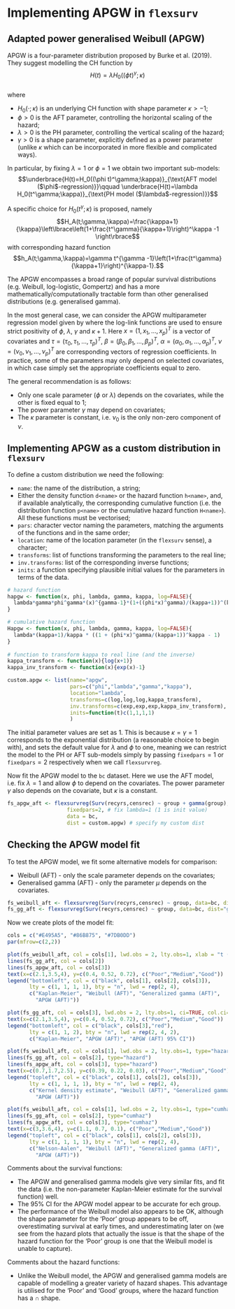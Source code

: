 # Implementing APGW in $\texttt{flexsurv}$

## Adapted power generalised Weibull (APGW)

APGW is a four-parameter distribution proposed by Burke et al. (2019). They suggest modelling the CH function by
$$H(t)=\lambda H_0((\phi t)^\gamma;\kappa)$$\
where

* $H_0(\cdot;\kappa)$ is an underlying CH function with shape parameter $\kappa>-1$;
* $\phi>0$ is the AFT parameter, controlling the horizontal scaling of the hazard;
* $\lambda>0$ is the PH parameter, controlling the vertical scaling of the hazard;
* $\gamma>0$ is a shape parameter, explicitly defined as a power parameter (unlike $\kappa$ which can be incorporated in more flexible and complicated ways).

In particular, by fixing $\lambda=1$ or $\phi=1$ we obtain two important sub-models:
$$\underbrace{H(t)=H_0((\phi t)^\gamma;\kappa)}_{\text{AFT model ($\phi$-regression)}}\qquad \underbrace{H(t)=\lambda H_0(t^\gamma;\kappa)}_{\text{PH model ($\lambda$-regression)}}$$

A specific choice for $H_0(t^\gamma;\kappa)$ is proposed, namely
$$H_A(t;\gamma,\kappa)=\frac{\kappa+1}{\kappa}\left\lbrace\left(1+\frac{t^\gamma}{\kappa+1}\right)^\kappa -1 \right\rbrace$$
with corresponding hazard function
$$h_A(t;\gamma,\kappa)=\gamma t^{\gamma -1}\left(1+\frac{t^\gamma}{\kappa+1}\right)^{\kappa-1}.$$

The APGW encompasses a broad range of popular survival distributions (e.g. Weibull, log-logistic, Gompertz) and has a more mathematically/computationally tractable form than other generalised distributions (e.g. generalised gamma).

In the most general case, we can consider the APGW multiparameter regression model given by
\begin{align*}
\log(\phi)&=x^T\tau \\
\log(\lambda)&=x^T\beta \\
\log(\gamma)&=x^T\alpha \\
\log(\kappa+1)&=x^T\nu
\end{align*}
where the log-link functions are used to ensure strict positivity of $\phi$, $\lambda$, $\gamma$ and $\kappa+1$. Here $x=(1,x_1,\ldots,x_p)^T$ is a vector of covariates and $\tau=(\tau_0,\tau_1,\ldots,\tau_p)^T$, $\beta=(\beta_0,\beta_1,\ldots,\beta_p)^T$, $\alpha=(\alpha_0,\alpha_1,\ldots,\alpha_p)^T$, $\nu=(\nu_0,\nu_1,\ldots,\nu_p)^T$ are corresponding vectors of regression coefficients. In practice, some of the parameters may only depend on selected covariates, in which case simply set the appropriate coefficients equal to zero.

The general recommendation is as follows:

* Only one scale parameter ($\phi$ or $\lambda$) depends on the covariates, while the other is fixed equal to 1;
* The power parameter $\gamma$ may depend on covariates;
* The $\kappa$ parameter is constant, i.e. $\nu_0$ is the only non-zero component of $\nu$.


## Implementing APGW as a custom distribution in $\texttt{flexsurv}$

To define a custom distribution we need the following:

* $\texttt{name}$: the name of the distribution, a string;
* Either the density function $\texttt{d<name>}$ or the hazard function $\texttt{h<name>}$, and, if available analytically, the corresponding cumulative function (i.e. the distribution function $\texttt{p<name>}$ or the cumulative hazard function $\texttt{H<name>}$). All these functions must be vectorised;
* $\texttt{pars}$: character vector naming the parameters, matching the arguments of the functions and in the same order;
* $\texttt{location}$: name of the location parameter (in the $\texttt{flexsurv}$ sense), a character;
* $\texttt{transforms}$: list of functions transforming the parameters to the real line;
* $\texttt{inv.transforms}$: list of the corresponding inverse functions;
* $\texttt{inits}$: a function specifying plausible initial values for the parameters in terms of the data.


```r
# hazard function
hapgw <- function(x, phi, lambda, gamma, kappa, log=FALSE){
  lambda*gamma*phi^gamma*(x)^{gamma-1}*(1+((phi*x)^gamma)/(kappa+1))^(kappa-1)
}

# cumulative hazard function
Hapgw <- function(x, phi, lambda, gamma, kappa, log=FALSE){
  lambda*(kappa+1)/kappa * ((1 + (phi*x)^gamma/(kappa+1))^kappa - 1)
}
  
# function to transform kappa to real line (and the inverse)
kappa_transform <- function(x){log(x+1)}
kappa_inv_transform <- function(x){exp(x)-1}

custom.apgw <- list(name="apgw",
                    pars=c("phi","lambda","gamma","kappa"),
                    location="lambda",
                    transforms=c(log,log,log,kappa_transform),
                    inv.transforms=c(exp,exp,exp,kappa_inv_transform),
                    inits=function(t)c(1,1,1,1)
                    )
```

The initial parameter values are set as 1. This is because $\kappa=\gamma=1$ corresponds to the exponential distribution (a reasonable choice to begin with), and sets the default value for $\lambda$ and $\phi$ to one, meaning we can restrict the model to the PH or AFT sub-models simply by passing $\texttt{fixedpars}=1$ or $\texttt{fixedpars}=2$ respectively when we call $\texttt{flexsurvreg}$. 

Now fit the APGW model to the $\texttt{bc}$ dataset. Here we use the AFT model, i.e. fix $\lambda=1$ and allow $\phi$ to depend on the covariates. The power parameter $\gamma$ also depends on the covariate, but $\kappa$ is a constant.

```r
fs_apgw_aft <- flexsurvreg(Surv(recyrs,censrec) ~ group + gamma(group),
                   fixedpars=2, # fix lambda=1 (1 is init value)
                   data = bc, 
                   dist = custom.apgw) # specify my custom dist
```

## Checking the APGW model fit

To test the APGW model, we fit some alternative models for comparison:

* Weibull (AFT) - only the scale parameter depends on the covariates;
* Generalised gamma (AFT) - only the parameter $\mu$ depends on the covariates.

```r
fs_weibull_aft <- flexsurvreg(Surv(recyrs,censrec) ~ group, data=bc, dist="weibull")
fs_gg_aft <- flexsurvreg(Surv(recyrs,censrec) ~ group, data=bc, dist="gengamma")
```

Now we create plots of the model fit:

```r
cols = c("#E495A5", "#86B875", "#7DB0DD")
par(mfrow=c(2,2))

plot(fs_weibull_aft, col = cols[1], lwd.obs = 2, lty.obs=1, xlab = "t (years)", ylab = "Survival function, S(t)", main="Survival functions", yaxs="i", xaxs="i")
lines(fs_gg_aft, col = cols[2])
lines(fs_apgw_aft, col = cols[3])
text(x=c(2.1,3.5,4), y=c(0.4, 0.52, 0.72), c("Poor","Medium","Good"))
legend("bottomleft", col = c("black", cols[1], cols[2], cols[3]), 
       lty = c(1, 1, 1, 1), bty = "n", lwd = rep(2, 4),
       c("Kaplan-Meier", "Weibull (AFT)", "Generalized gamma (AFT)",
         "APGW (AFT)"))

plot(fs_gg_aft, col = cols[3], lwd.obs = 2, lty.obs=1, ci=TRUE, col.ci="red", type="survival", xlab = "t (years)", ylab = "Survival function, S(t)", main="APGW survival function with CI", yaxs="i", xaxs="i")
text(x=c(2.1,3.5,4), y=c(0.4, 0.52, 0.72), c("Poor","Medium","Good"))
legend("bottomleft", col = c("black", cols[3],"red"), 
       lty = c(1, 1, 2), bty = "n", lwd = rep(2, 4, 2),
       c("Kaplan-Meier", "APGW (AFT)", "APGW (AFT) 95% CI"))

plot(fs_weibull_aft, col = cols[1], lwd.obs = 2, lty.obs=1, type="hazard", xlab = "t (years)", ylab = "Hazard, h(t)", main="Hazard functions", ylim=c(0,0.6), yaxs="i", xaxs="i")
lines(fs_gg_aft, col = cols[2], type="hazard")
lines(fs_apgw_aft, col = cols[3], type="hazard")
text(x=c(0.7,1.7,2.5), y=c(0.39, 0.22, 0.03), c("Poor","Medium","Good"))
legend("topleft", col = c("black", cols[1], cols[2], cols[3]), 
       lty = c(1, 1, 1, 1), bty = "n", lwd = rep(2, 4),
       c("Kernel density estimate", "Weibull (AFT)", "Generalized gamma (AFT)",
         "APGW (AFT)"))

plot(fs_weibull_aft, col = cols[1], lwd.obs = 2, lty.obs=1, type="cumhaz", xlab = "t (years)", ylab = "Cumulative hazard, H(t)", main="Cumulative hazard functions", yaxs="i", xaxs="i")
lines(fs_gg_aft, col = cols[2], type="cumhaz")
lines(fs_apgw_aft, col = cols[3], type="cumhaz")
text(x=c(3,3.6,4), y=c(1.1, 0.7, 0.1), c("Poor","Medium","Good"))
legend("topleft", col = c("black", cols[1], cols[2], cols[3]), 
       lty = c(1, 1, 1, 1), bty = "n", lwd = rep(2, 4),
       c("Nelson-Aalen", "Weibull (AFT)", "Generalized gamma (AFT)",
         "APGW (AFT)"))
```

Comments about the survival functions:

* The APGW and generalised gamma models give very similar fits, and fit the data (i.e. the non-parameter Kaplan-Meier estimate for the survival function) well.
* The 95% CI for the APGW model appear to be accurate for ech group.
* The performance of the Weibull model also appears to be OK, although the shape parameter for the 'Poor' group appears to be off, overestimating survival at early times, and underestimating later on (we see from the hazard plots that actually the issue is that the shape of the hazard function for the 'Poor' group is one that the Weibull model is unable to capture).

Comments about the hazard functions:

* Unlike the Weibull model, the APGW and generalised gamma models are capable of modelling a greater variety of hazard shapes. This advantage is utilised for the 'Poor' and 'Good' groups, where the hazard function has a $\cap$ shape. 